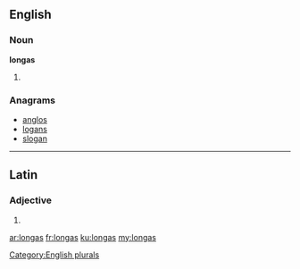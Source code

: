 ==English==

===Noun===
'''longas'''

# {{plural of|longa}}

===Anagrams===
* [[anglos#English|anglos]]
* [[logans#English|logans]]
* [[slogan#English|slogan]]

[[Category:English plurals]]

----

==Latin==

===Adjective===
{{la-adj-form|longās}}

# {{inflection of|longus|longus|acc|f|p|lang=la}}

[[ar:longas]]
[[fr:longas]]
[[ku:longas]]
[[my:longas]]